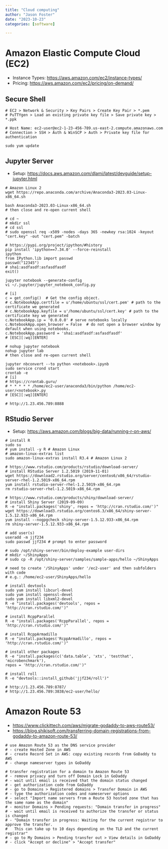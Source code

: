 ```yaml
---
title: "Cloud computing"
author: "Jason Foster"
date: "2023-10-23"
categories: [software]

---
```


# Amazon Elastic Compute Cloud (EC2)

* Instance Types: <https://aws.amazon.com/ec2/instance-types/>
* Pricing: <https://aws.amazon.com/ec2/pricing/on-demand/>

## Secure Shell

```
# EC2 > Network & Security > Key Pairs > Create Key Pair > *.pem
# PuTTYgen > Load an existing private key file > Save private key > *.ppk
```

```
# Host Name: ec2-user@ec2-1-23-456-789.us-east-2.compute.amazonaws.com 
# Connection > SSH > Auth & WinSCP > Auth > Private key file for authentication
    
sudo yum update
```

## Jupyter Server
    
* Setup: <https://docs.aws.amazon.com/dlami/latest/devguide/setup-jupyter.html>

```
# Amazon Linux 2
wget https://repo.anaconda.com/archive/Anaconda3-2023.03-Linux-x86_64.sh

bash Anaconda3-2023.03-Linux-x86_64.sh
# then close and re-open current shell
```

```
# cd ~
# mkdir ssl
# cd ssl
# sudo openssl req -x509 -nodes -days 365 -newkey rsa:1024 -keyout "cert.key" -out "cert.pem" -batch
```

```
# https://pypi.org/project/ipython/#history
pip install 'ipython==7.34.0' --force-reinstall
ipython
from IPython.lib import passwd
passwd("12345")
# sha1:asdfasdf:asfasdfasdf
exit()
```

```
jupyter notebook --generate-config 
vi ~/.jupyter/jupyter_notebook_config.py

# [i]
c = get_config()  # Get the config object.
# c.NotebookApp.certfile = u'/home/ubuntu/ssl/cert.pem' # path to the certificate we generated
# c.NotebookApp.keyfile = u'/home/ubuntu/ssl/cert.key' # path to the certificate key we generated
c.NotebookApp.ip = '0.0.0.0' # serve notebooks locally
c.NotebookApp.open_browser = False  # do not open a browser window by default when using notebooks.
c.NotebookApp.password = 'sha1:asdfasdf:asfasdfasdf'
# [ESC][:wq][ENTER]
```

```
# nohup jupyter notebook
nohup jupyter lab
# then close and re-open current shell
```

```
jupyter nbconvert --to python <notebook>.ipynb
sudo service crond start
crontab -e
# [i]
# https://crontab.guru/
# * * * * * /home/ec2-user/anaconda3/bin/python /home/ec2-user/<notebook>.py
# [ESC][:wq][ENTER]
```

```
# http://1.23.456.789:8888
```

## RStudio Server

* Setup: <https://aws.amazon.com/blogs/big-data/running-r-on-aws/>

```
# install R
sudo su
# yum install -y R # Amazon Linux
# amazon-linux-extras list
sudo amazon-linux-extras install R3.4 # Amazon Linux 2
```

```
# https://www.rstudio.com/products/rstudio/download-server/
# install RStudio Server 1.2.5019 (2019-11-01)
wget https://download2.rstudio.org/server/centos6/x86_64/rstudio-server-rhel-1.2.5019-x86_64.rpm
yum install rstudio-server-rhel-1.2.5019-x86_64.rpm
rm rstudio-server-rhel-1.2.5019-x86_64.rpm

# https://www.rstudio.com/products/shiny/download-server/
# install Shiny Server (2019-09-09)
R -e "install.packages('shiny', repos = 'http://cran.rstudio.com/')"
wget https://download3.rstudio.org/centos6.3/x86_64/shiny-server-1.5.12.933-x86_64.rpm
yum install --nogpgcheck shiny-server-1.5.12.933-x86_64.rpm
rm shiny-server-1.5.12.933-x86_64.rpm
```

```
# add user(s)
useradd -m jjf234
sudo passwd jjf234 # prompt to enter password
```

```
# sudo /opt/shiny-server/bin/deploy-example user-dirs
# mkdir ~/ShinyApps
# sudo cp -R /opt/shiny-server/samples/sample-apps/hello ~/ShinyApps

# need to create '/ShinyApps' under '/ec2-user' and then subfolders with code
# e.g.: /home/ec2-user/ShinyApps/hello
```

```
# install devtools
sudo yum install libcurl-devel
sudo yum install openssl-devel
sudo yum install libxml2-devel
R -e "install.packages('devtools', repos = 'http://cran.rstudio.com/')"

# install RcppParallel
R -e "install.packages('RcppParallel', repos = 'http://cran.rstudio.com/')"

# install RcppArmadillo
R -e "install.packages('RcppArmadillo', repos = 'http://cran.rstudio.com/')"

# install other packages
R -e "install.packages(c('data.table', 'xts', 'testthat', 'microbenchmark'),
repos = 'http://cran.rstudio.com/')"

# install roll
R -e "devtools::install_github('jjf234/roll')"
```

```
# http://1.23.456.789:8787/
# http://1.23.456.789:3838/ec2-user/hello/
```

# Amazon Route 53

* <https://www.clickittech.com/aws/migrate-godaddy-to-aws-route53/>
* <https://blog.shikisoft.com/transferring-domain-registrations-from-godaddy-to-amazon-route-53/>

```
# use Amazon Route 53 as the DNS service provider
# - create Hosted Zone in AWS
# - create Record Set in AWS: copy existing records from GoDaddy to AWS
# - change nameserver types in GoDaddy
```

```
# transfer registration for a domain to Amazon Route 53
# - remove privacy and turn off Domain Lock in GoDaddy
# - wait until email is received that the domain status changed
# - get authorization code from GoDaddy
# - go to Domains > Registered domains > Transfer Domain in AWS
# - type the authorization codes and nameserver options
# - select "Import name servers from a Route 53 hosted zone that has the same name as the domain"
# - monitor Domains > Pending requests: "Domain transfer in progress"
# - wait until email is received to authorize the transfer or status is changed
# - "Domain transfer in progress: Waiting for the current registrar to approve the transfer.
#   This can take up to 10 days depending on the TLD and the current registrar"
# - go to My Domains > Pending transfer out > View details in GoDaddy
# - click "Accept or decline" > "Accept transfer"
```